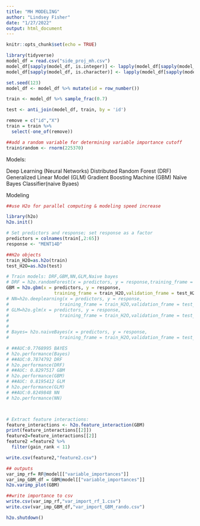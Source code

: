 ---
title: "MH MODELING"
author: "Lindsey Fisher"
date: "1/27/2022"
output: html_document
---

```{r setup, include=FALSE}
knitr::opts_chunk$set(echo = TRUE)
```


```{r}
library(tidyverse)
model_df = read.csv("side_proj_mh.csv")
model_df[sapply(model_df, is.integer)] <- lapply(model_df[sapply(model_df, is.integer)], as.factor)
model_df[sapply(model_df, is.character)] <- lapply(model_df[sapply(model_df, is.character)], as.factor)

set.seed(123)
model_df <- model_df %>% mutate(id = row_number())

train <- model_df %>% sample_frac(0.7)

test <- anti_join(model_df, train, by = 'id')

remove = c("id","X")
train = train %>% 
  select(-one_of(remove))

##add a random variable for determining variable importance cutoff
train$random <- rnorm(225370)


```
Models: 

Deep Learning (Neural Networks)
Distributed Random Forest (DRF)
Generalized Linear Model (GLM)
Gradient Boosting Machine (GBM)
Naïve Bayes Classifier(naive Byaes)

Modeling
```{r}

##use H2o for parallel computing & modeling speed increase 

library(h2o)
h2o.init()

# Set predictors and response; set response as a factor
predictors = colnames(train[,2:65])
response <- "MENT14D"

##H2o objects 
train_H2O=as.h2o(train)
test_H2O=as.h2o(test)

# Train models: DRF,GBM,NN,GLM,Naive bayes
# DRF = h2o.randomForest(x = predictors, y = response,training_frame = train_H2O,validation_frame = test_H2O,seed = 1234)
GBM = h2o.gbm(x = predictors, y = response,
                  training_frame = train_H2O,validation_frame = test_H2O, seed = 1234)
# NN=h2o.deeplearning(x = predictors, y = response,
#                   training_frame = train_H2O,validation_frame = test_H2O,seed = 1234)
# GLM=h2o.glm(x = predictors, y = response,
#                   training_frame = train_H2O,validation_frame = test_H2O, seed = 1234)
# 
# 
# Bayes= h2o.naiveBayes(x = predictors, y = response,
#                   training_frame = train_H2O,validation_frame = test_H2O, seed = 1234)

# ##AUC:0.7768995 BAYES
# h2o.performance(Bayes)
# ##AUC:0.7874792 DRF
# h2o.performance(DRF)
# ##AUC: 0.8297517 GBM
# h2o.performance(GBM)
# ##AUC: 0.8195412 GLM
# h2o.performance(GLM)
# ##AUC:0.8249848 NN
# h2o.performance(NN)



# Extract feature interactions:
feature_interactions <- h2o.feature_interaction(GBM)
print(feature_interactions[[2]])
feature2=feature_interactions[[2]]
feature2 =feature2 %>% 
  filter(gain_rank < 11)

write.csv(feature2,"feature2.csv")

```


```{r}

## outputs
var_imp_rf= RF@model[["variable_importances"]]
var_imp_GBM_df = GBM@model[["variable_importances"]]
h2o.varimp_plot(GBM)

##write importance to csv 
write.csv(var_imp_rf,"var_import_rf_1.csv")
write.csv(var_imp_GBM_df,"var_import_GBM_rando.csv")

h2o.shutdown()
```

